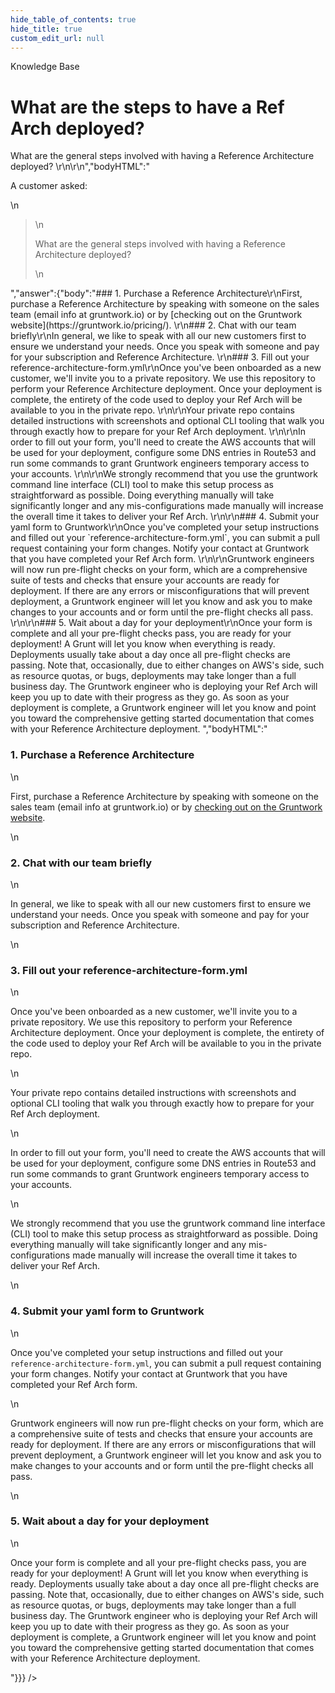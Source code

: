 ```yaml
---
hide_table_of_contents: true
hide_title: true
custom_edit_url: null
---
```



<CenterLayout>
<span className="title">Knowledge Base</span>
<h1>What are the steps to have a Ref Arch deployed?</h1>
<GitHub discussion={{"id":"D_kwDOF8slf84AOy7W","number":203,"author":{"login":"zackproser"},"title":"What are the steps to have a Ref Arch deployed?","body":"A customer asked: \r\n> What are the general steps involved with having a Reference Architecture deployed? \r\n\r\n","bodyHTML":"<p dir=\"auto\">A customer asked:</p>\n<blockquote>\n<p dir=\"auto\">What are the general steps involved with having a Reference Architecture deployed?</p>\n</blockquote>","answer":{"body":"### 1. Purchase a Reference Architecture\r\nFirst, purchase a Reference Architecture by speaking with someone on the sales team (email info at gruntwork.io) or by [checking out on the Gruntwork website](https://gruntwork.io/pricing/). \r\n### 2. Chat with our team briefly\r\nIn general, we like to speak with all our new customers first to ensure we understand your needs. Once you speak with someone and pay for your subscription and Reference Architecture. \r\n### 3. Fill out your reference-architecture-form.yml\r\nOnce you've been onboarded as a new customer, we'll invite you to a private repository. We use this repository to perform your Reference Architecture deployment. Once your deployment is complete, the entirety of the code used to deploy your Ref Arch will be available to you in the private repo. \r\n\r\nYour private repo contains detailed instructions with screenshots and optional CLI tooling that walk you through exactly how to prepare for your Ref Arch deployment. \r\n\r\nIn order to fill out your form, you'll need to create the AWS accounts that will be used for your deployment, configure some DNS entries in Route53 and run some commands to grant Gruntwork engineers temporary access to your accounts. \r\n\r\nWe strongly recommend that you use the gruntwork command line interface (CLI) tool to make this setup process as straightforward as possible. Doing everything manually will take significantly longer and any mis-configurations made manually will increase the overall time it takes to deliver your Ref Arch. \r\n\r\n### 4. Submit your yaml form to Gruntwork\r\nOnce you've completed your setup instructions and filled out your `reference-architecture-form.yml`, you can submit a pull request containing your form changes. Notify your contact at Gruntwork that you have completed your Ref Arch form. \r\n\r\nGruntwork engineers will now run pre-flight checks on your form, which are a comprehensive suite of tests and checks that ensure your accounts are ready for deployment. If there are any errors or misconfigurations that will prevent deployment, a Gruntwork engineer will let you know and ask you to make changes to your accounts and or form until the pre-flight checks all pass. \r\n\r\n### 5. Wait about a day for your deployment\r\nOnce your form is complete and all your pre-flight checks pass, you are ready for your deployment! A Grunt will let you know when everything is ready. Deployments usually take about a day once all pre-flight checks are passing. Note that, occasionally, due to either changes on AWS's side, such as resource quotas, or bugs, deployments may take longer than a full business day. The Gruntwork engineer who is deploying your Ref Arch will keep you up to date with their progress as they go. As soon as your deployment is complete, a Gruntwork engineer will let you know and point you toward the comprehensive getting started documentation that comes with your Reference Architecture deployment. ","bodyHTML":"<h3 dir=\"auto\">1. Purchase a Reference Architecture</h3>\n<p dir=\"auto\">First, purchase a Reference Architecture by speaking with someone on the sales team (email info at gruntwork.io) or by <a href=\"https://gruntwork.io/pricing/\" rel=\"nofollow\">checking out on the Gruntwork website</a>.</p>\n<h3 dir=\"auto\">2. Chat with our team briefly</h3>\n<p dir=\"auto\">In general, we like to speak with all our new customers first to ensure we understand your needs. Once you speak with someone and pay for your subscription and Reference Architecture.</p>\n<h3 dir=\"auto\">3. Fill out your reference-architecture-form.yml</h3>\n<p dir=\"auto\">Once you've been onboarded as a new customer, we'll invite you to a private repository. We use this repository to perform your Reference Architecture deployment. Once your deployment is complete, the entirety of the code used to deploy your Ref Arch will be available to you in the private repo.</p>\n<p dir=\"auto\">Your private repo contains detailed instructions with screenshots and optional CLI tooling that walk you through exactly how to prepare for your Ref Arch deployment.</p>\n<p dir=\"auto\">In order to fill out your form, you'll need to create the AWS accounts that will be used for your deployment, configure some DNS entries in Route53 and run some commands to grant Gruntwork engineers temporary access to your accounts.</p>\n<p dir=\"auto\">We strongly recommend that you use the gruntwork command line interface (CLI) tool to make this setup process as straightforward as possible. Doing everything manually will take significantly longer and any mis-configurations made manually will increase the overall time it takes to deliver your Ref Arch.</p>\n<h3 dir=\"auto\">4. Submit your yaml form to Gruntwork</h3>\n<p dir=\"auto\">Once you've completed your setup instructions and filled out your <code class=\"notranslate\">reference-architecture-form.yml</code>, you can submit a pull request containing your form changes. Notify your contact at Gruntwork that you have completed your Ref Arch form.</p>\n<p dir=\"auto\">Gruntwork engineers will now run pre-flight checks on your form, which are a comprehensive suite of tests and checks that ensure your accounts are ready for deployment. If there are any errors or misconfigurations that will prevent deployment, a Gruntwork engineer will let you know and ask you to make changes to your accounts and or form until the pre-flight checks all pass.</p>\n<h3 dir=\"auto\">5. Wait about a day for your deployment</h3>\n<p dir=\"auto\">Once your form is complete and all your pre-flight checks pass, you are ready for your deployment! A Grunt will let you know when everything is ready. Deployments usually take about a day once all pre-flight checks are passing. Note that, occasionally, due to either changes on AWS's side, such as resource quotas, or bugs, deployments may take longer than a full business day. The Gruntwork engineer who is deploying your Ref Arch will keep you up to date with their progress as they go. As soon as your deployment is complete, a Gruntwork engineer will let you know and point you toward the comprehensive getting started documentation that comes with your Reference Architecture deployment.</p>"}}} />

</CenterLayout>
  

<!-- ##DOCS-SOURCER-START
{
  "sourcePlugin": "github-discussions",
  "hash": "75457720e7ce4ba850ebbaf9ad04e84d"
}
##DOCS-SOURCER-END -->
